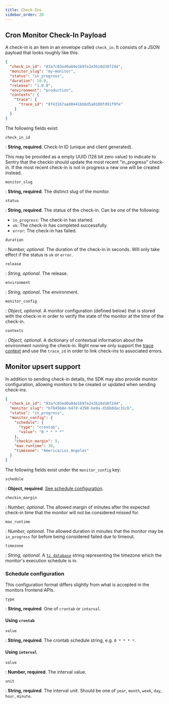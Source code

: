 ```yaml
---
title: Check-Ins
sidebar_order: 20
---
```


## Cron Monitor Check-In Payload

A check-in is an item in an envelope called `check_in`. It consists
of a JSON payload that looks roughly like this:

```json
{
  "check_in_id": "83a7c03ed0a04e1b97e2e3b18d38f244",
  "monitor_slug": "my-monitor",
  "status": "in_progress",
  "duration": 10.0,
  "release": "1.0.0",
  "environment": "production",
  "contexts": {
    "trace": {
      "trace_id": "8f431b7aa08441bbbd5a0100fd91f9fe"
    }
  }
}
```
The following fields exist:

`check_in_id`

: **String, required**. Check-In ID (unique and client generated).

  This may be provided as a empty UUID (128 bit zero value) to indicate to
  Sentry that the checkin should update the most recent "in_progress" check-in.
  If the most recent check-in is not in progress a new one will be created
  instead.

`monitor_slug`

: **String, required**. The distinct slug of the monitor.

`status`

: **String, required**. The status of the check-in. Can be one of the following:
  - `in_progress`: The check-in has started.
  - `ok`: The check-in has completed successfully.
  - `error`: The check-in has failed.

`duration`

: _Number, optional_. The duration of the check-in in seconds. Will only take effect if the
  status is `ok` or `error`.

`release`

: _String, optional_. The release.

`environment`

: _String, optional_. The environment.

`monitor_config`

: _Object, optional_. A monitor configuration (defined below) that is stored with the
 check-in in order to verify the state of the monitor at the time of the check-in.

`contexts`

: _Object, optional_. A dictionary of contextual information about the environment running
 the check-in. Right now we only support the [trace context](https://develop.sentry.dev/sdk/event-payloads/contexts/#trace-context)
  and use the `trace_id` in order to link check-ins to associated errors.

## Monitor upsert support

In addition to sending check-in details, the SDK may also provide monitor
configuration, allowing monitors to be created or updated when sending
check-ins.


```json
{
  "check_in_id": "83a7c03ed0a04e1b97e2e3b18d38f244",
  "monitor_slug": "b7645b8e-b47d-4398-be9a-d16b0dac31cb",
  "status": "in_progress",
  "monitor_config": {
    "schedule": {
      "type": "crontab",
      "value": "0 * * * *"
    },
    "checkin_margin": 5,
    "max_runtime": 30,
    "timezone": "America/Los_Angeles"
  }
}
```
The following fields exist under the `monitor_config` key:

`schedule`

: **Object, required**. [See schedule configuration](#schedule-configuration).

`checkin_margin`

: _Number, optional_. The allowed margin of minutes after the expected
check-in time that the monitor will not be considered missed for.

`max_runtime`

: _Number, optional_. The allowed duration in minutes that the monitor
may be `in_progress` for before being considered failed due to timeout.

`timezone`

: _String, optional_. A [`tz
database`](https://en.wikipedia.org/wiki/List_of_tz_database_time_zones) string
representing the timezone which the monitor's execution schedule is in.

### Schedule configuration

<Note>
This configuration format differs slightly from what is accepted in the
monitors frontend APIs.
</Note>

`type`

: **String, required**. One of `crontab` or `interval`.

#### Using `crontab`

`value`

: **String, required**. The crontab schedule string, e.g. `0 * * * *`.

#### Using `interval`

`value`

: **Number, required**. The interval value.

`unit`

: **String, required**. The interval unit. Should be one of `year`, `month`, `week`, `day`, `hour`, `minute`.
